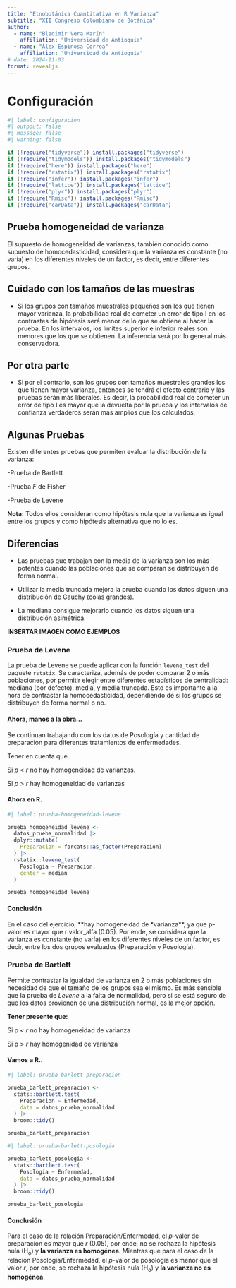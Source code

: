 ```yaml
---
title: "Etnobotánica Cuantitativa en R Varianza"
subtitle: "XII Congreso Colombiano de Botánica"
author:
  - name: "Bladimir Vera Marín"
    affiliation: "Universidad de Antioquia"
  - name: "Álex Espinosa Correa"
    affiliation: "Universidad de Antioquia"
# date: 2024-11-03
format: revealjs
---
```


# Configuración

```r
#| label: configuracion
#| outpout: false
#| message: false
#| warning: false

if (!require("tidyverse")) install.packages("tidyverse")
if (!require("tidymodels")) install.packages("tidymodels")
if (!require("here")) install.packages("here")
if (!require("rstatix")) install.packages("rstatix")
if (!require("infer")) install.packages("infer")
if (!require("lattice")) install.packages("lattice")
if (!require("plyr")) install.packages("plyr")
if (!require("Rmisc")) install.packages("Rmisc")
if (!require("carData")) install.packages("carData")

```

## Prueba homogeneidad de varianza

El supuesto de homogeneidad de varianzas, también conocido como supuesto de homocedasticidad, considera que la varianza es constante (no varía) en los diferentes niveles de un factor, es decir, entre diferentes grupos.

## Cuidado con los tamaños de las muestras

-   Si los grupos con tamaños muestrales pequeños son los que tienen mayor varianza, la probabilidad real de cometer un error de tipo I en los contrastes de hipótesis será menor de lo que se obtiene al hacer la prueba. En los intervalos, los límites superior e inferior reales son menores que los que se obtienen. La inferencia será por lo general más conservadora.

## Por otra parte

-   Si por el contrario, son los grupos con tamaños muestrales grandes los que tienen mayor varianza, entonces se tendrá el efecto contrario y las pruebas serán más liberales. Es decir, la probabilidad real de cometer un error de tipo I es mayor que la devuelta por la prueba y los intervalos de confianza verdaderos serán más amplios que los calculados.

## Algunas Pruebas

Existen diferentes pruebas que permiten evaluar la distribución de la varianza:

-Prueba de Bartlett

-Prueba *F* de Fisher

-Prueba de Levene

**Nota:** Todos ellos consideran como hipótesis nula que la varianza es igual entre los grupos y como hipótesis alternativa que no lo es.

## Diferencias

-   Las pruebas que trabajan con la media de la varianza son los más potentes cuando las poblaciones que se comparan se distribuyen de forma normal.

-   Utilizar la media truncada mejora la prueba cuando los datos siguen una distribución de Cauchy (colas grandes).

-   La mediana consigue mejorarlo cuando los datos siguen una distribución asimétrica.

**INSERTAR IMAGEN COMO EJEMPLOS**

### Prueba de Levene

La prueba de Levene se puede aplicar con la función `levene_test` del paquete `rstatix`. Se caracteriza, además de poder comparar 2 o más poblaciones, por permitir elegir entre diferentes estadísticos de centralidad: mediana (por defecto), media, y media truncada. Esto es importante a la hora de contrastar la homocedasticidad, dependiendo de si los grupos se distribuyen de forma normal o no.

#### Ahora, manos a la obra...

Se continuan trabajando con los datos de Posología y cantidad de preparacion para diferentes tratamientos de enfermedades.

Tener en cuenta que..

Si *p* \< *r* no hay homogeneidad de varianzas.

Si *p* \> *r* hay homogeneidad de varianzas

#### Ahora en R.

```r
#| label: prueba-homogeneidad-levene

prueba_homogeneidad_levene <- 
  datos_prueba_normalidad |>
  dplyr::mutate(
    Preparacion = forcats::as_factor(Preparacion)
  ) |>
  rstatix::levene_test(
    Posologia ~ Preparacion,
    center = median
  )

prueba_homogeneidad_levene
```

#### Conclusión

En el caso del ejercicio, \*\*hay homogeneidad de \*varianza\*\*, ya que p-valor es mayor que r valor_alfa (0.05). Por ende, se considera que la varianza es constante (no varía) en los diferentes niveles de un factor, es decir, entre los dos grupos evaluados (Preparación y Posología).

### Prueba de Bartlett

Permite contrastar la igualdad de varianza en 2 o más poblaciones sin necesidad de que el tamaño de los grupos sea el mismo. Es más sensible que la prueba de *Levene* a la falta de normalidad, pero si se está seguro de que los datos provienen de una distribución normal, es la mejor opción.

**Tener presente que:**

Si p \< *r* no hay homogeneidad de varianza

Si p \> *r* hay homogenidad de varianza

#### Vamos a R..

```r
#| label: prueba-barlett-preparacion

prueba_barlett_preparacion <-
  stats::bartlett.test(
    Preparacion ~ Enfermedad,
    data = datos_prueba_normalidad
  ) |> 
  broom::tidy()

prueba_barlett_preparacion
```

```r
#| label: prueba-barlett-posologia

prueba_barlett_posologia <- 
  stats::bartlett.test(
    Posologia ~ Enfermedad,
    data = datos_prueba_normalidad
  ) |>
  broom::tidy()

prueba_barlett_posologia
```

#### Conclusión

Para el caso de la relación Preparación/Enfermedad, el *p*-valor de preparación es mayor que *r* (0.05), por ende, no se rechaza la hipótesis nula (H~o~) y **la varianza es homogénea**. Mientras que para el caso de la relación Posología/Enfermedad, el *p*-valor de posología es menor que el valor *r*, por ende, se rechaza la hipótesis nula (H~o~) y **la varianza no es homogénea**.
